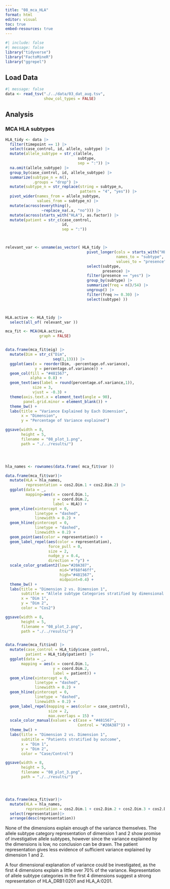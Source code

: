 ```yaml
---
title: "08_mca_HLA"
format: html
editor: visual
toc: true
embed-resources: true
---
```


```r
#| include: false
#| message: false
library("tidyverse")
library("FactoMineR")
library("ggrepel")
```

## Load Data

```r
#| message: false
data <- read_tsv("./../data/03_dat_aug.tsv", 
                 show_col_types = FALSE)
```

## Analysis

### MCA HLA subtypes

```r
HLA_tidy <- data |> 
  filter(timepoint == 1) |>
  select(case_control, id, allele, subtype) |>
  mutate(allele_subtype = str_c(allele,
                                subtype,
                                sep = ":")) |>
  na.omit(allele_subtype) |>
  group_by(case_control, id, allele_subtype) |>
  summarize(subtype_n = n(),
            .groups = "drop") |>
  mutate(subtype_n = str_replace(string = subtype_n,
                                 pattern = "4", "yes")) |>
  pivot_wider(names_from = allele_subtype,
              values_from = subtype_n) |>
  mutate(across(everything(),
                ~replace_na(.x, "no"))) |>
  mutate(across(starts_with("HLA"), as.factor)) |>
  mutate(patient = str_c(case_control,
                         id,
                         sep = ":"))



relevant_var <- unname(as_vector( HLA_tidy |>
                                    pivot_longer(cols = starts_with("HLA"),
                                                 names_to = "subtype",
                                                 values_to = "presence") |>
                                    select(subtype, 
                                           presence) |>
                                    filter(presence == "yes") |>
                                    group_by(subtype) |>
                                    summarize(freq = n()/54) |>
                                    ungroup() |>
                                    filter(freq >= 0.30) |>
                                    select(subtype) ))



HLA.active <- HLA_tidy |>
  select(all_of( relevant_var ))

mca_fit <- MCA(HLA.active, 
               graph = FALSE)


data.frame(mca_fit$eig) |>
  mutate(Dim = str_c("Dim",
                     seq(1,13))) |>
  ggplot(aes(x = reorder(Dim, -percentage.of.variance),
             y = percentage.of.variance)) +
  geom_col(fill = "#481567",
           alpha = 0.8) +
  geom_text(aes(label = round(percentage.of.variance,1)),
            size = 3,
            vjust = -0.3) +
  theme(axis.text.x = element_text(angle = 90),
        panel.grid.minor = element_blank()) +
  theme_bw() +
  labs(title = "Variance Explained by Each Dimension",
       x = "Dimension",
       y = "Percentage of Variance explained")

ggsave(width = 8,
       height = 5,
       filename = "08_plot_1.png",
       path = "./../results/")




hla_names <- rownames(data.frame( mca_fit$var ))

data.frame(mca_fit$var)|>
  mutate(HLA = hla_names,
         representation = cos2.Dim.1 + cos2.Dim.2) |>
  ggplot(data = _,
         mapping=aes(x = coord.Dim.1,
                     y = coord.Dim.2,
                     label = HLA)) +
  geom_vline(xintercept = 0,
             linetype = "dashed",
             linewidth = 0.2) +
  geom_hline(yintercept = 0,
             linetype = "dashed",
             linewidth = 0.2) +
  geom_point(aes(color = representation)) +
  geom_label_repel(aes(color = representation),
                   force_pull = 0,
                   size = 2,
                   nudge_y = 0.4,
                   direction = "y") +
  scale_color_gradient2(low="#20A387",
                        mid="#f68f46ff",
                        high="#481567",
                        midpoint=0.4) +
  theme_bw() +
  labs(title = "Dimension 2 vs. Dimension 1",
       subtitle = "Allele subtype Categories stratified by dimensional representation of category",
       x = "Dim 1",
       y = "Dim 2",
       color = "Cos2")

ggsave(width = 8,
       height = 5,
       filename = "08_plot_2.png",
       path = "./../results/")


data.frame(mca_fit$ind) |>
  mutate(case_control = HLA_tidy$case_control,
         patient = HLA_tidy$patient) |>
  ggplot(data = _,
       mapping = aes(x = coord.Dim.1,
                     y = coord.Dim.2,
                     label = patient)) +
  geom_vline(xintercept = 0,
             linetype = "dashed",
             linewidth = 0.2) +
  geom_hline(yintercept = 0,
             linetype = "dashed",
             linewidth = 0.2) +
  geom_label_repel(mapping = aes(color = case_control),
                   size = 2,
                   max.overlaps = 15) +
  scale_color_manual(values = c(Case = "#481567",
                                Control = "#20A387")) +
  theme_bw() +
  labs(title = "Dimension 2 vs. Dimension 1",
       subtitle = "Patients stratified by outcome",
       x = "Dim 1",
       y = "Dim 2",
       color = "Case/Control")

ggsave(width = 8,
       height = 5,
       filename = "08_plot_3.png",
       path = "./../results/")




data.frame(mca_fit$var)|>
  mutate(HLA = hla_names,
         representation = cos2.Dim.1 + cos2.Dim.2 + cos2.Dim.3 + cos2.Dim.4) |>
  select(representation)|>
  arrange(desc(representation))
```

None of the dimensions explain enough of the variance themselves. The allele subtype category representation of dimension 1 and 2 show promise of investigative allele subtypes, however since the variance explained by the dimensions is low, no conclusion can be drawn. The patient representation gives less evidence of sufficient variance explained by dimension 1 and 2.

A four dimensional explanation of variance could be investigated, as the first 4 dimensions explain a little over 70% of the variance. Representation of allele subtype categories in the first 4 dimensions suggest a strong representation of HLA_DRB1:0201 and HLA_A:0201.
